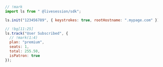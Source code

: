 ```js Track User Events
// !mark
import ls from " @livesession/sdk";

ls.init("123456789", { keystrokes: true, rootHostname: ".mypage.com" });

// !bg[11:25]
ls.track("User Subscribed", {
  // !mark(1:4)
  plan: "premium",
  seats: 1,
  total: 255.50,
  isPatron: true
});
```